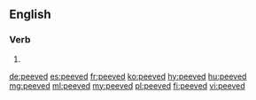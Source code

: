 ==English==

===Verb===
{{head|en|verb form}}

# {{en-past of|peeve}}

[[de:peeved]]
[[es:peeved]]
[[fr:peeved]]
[[ko:peeved]]
[[hy:peeved]]
[[hu:peeved]]
[[mg:peeved]]
[[ml:peeved]]
[[my:peeved]]
[[pl:peeved]]
[[fi:peeved]]
[[vi:peeved]]